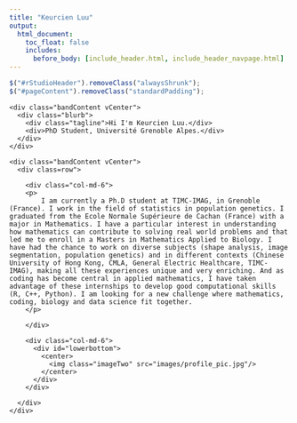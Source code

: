 ```yaml
---
title: "Keurcien Luu"
output:
  html_document:
    toc_float: false
    includes:
      before_body: [include_header.html, include_header_navpage.html]
---
```



```js
$("#rStudioHeader").removeClass("alwaysShrunk");
$("#pageContent").removeClass("standardPadding");
```


<!--html_preserve-->

<div id="homeContent">
  <div class="band full blue first rightText">
    <div class="bandContent vCenter">
      <div class="blurb">
        <div class="tagline">Hi I'm Keurcien Luu.</div>
        <div>PhD Student, Université Grenoble Alpes.</div>
      </div>
    </div>
  </div>

  <div class="band full gray1 second leftText">
    <div class="bandContent vCenter">
      <div class=row">

        <div class="col-md-6">
        <p>
            I am currently a Ph.D student at TIMC-IMAG, in Grenoble (France). I work in the field of statistics in population genetics. I graduated from the Ecole Normale Supérieure de Cachan (France) with a major in Mathematics. I have a particular interest in understanding how mathematics can contribute to solving real world problems and that led me to enroll in a Masters in Mathematics Applied to Biology. I have had the chance to work on diverse subjects (shape analysis, image segmentation, population genetics) and in different contexts (Chinese University of Hong Kong, CMLA, General Electric Healthcare, TIMC-IMAG), making all these experiences unique and very enriching. And as coding has become central in applied mathematics, I have taken advantage of these internships to develop good computational skills (R, C++, Python). I am looking for a new challenge where mathematics, coding, biology and data science fit together.
        </p>
        
        </div>

        <div class="col-md-6">
          <div id="lowerbottom">
            <center>
              <img class="imageTwo" src="images/profile_pic.jpg"/>
            </center>
          </div>
        </div>

      </div>
    </div>
  </div>
<!--/html_preserve-->
